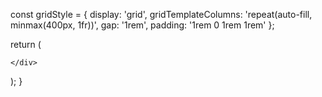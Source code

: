 

  const gridStyle = {
    display: 'grid',
    gridTemplateColumns: 'repeat(auto-fill, minmax(400px, 1fr))',
    gap: '1rem',
    padding: '1rem 0 1rem 1rem'
  };

  return (
    <div style={gridStyle}>
      
  <Card 
    title="Akkosasutta - Insult"
    description="A brahmin approaches the Buddha and abuses and insults him. The Buddha doesn't accept it, and explains this to the brahmin through a simile."
    link="/sn/sn1-11/sn7/sn7.2"
    id="sn7.2"
  />

    </div>
  );
}
